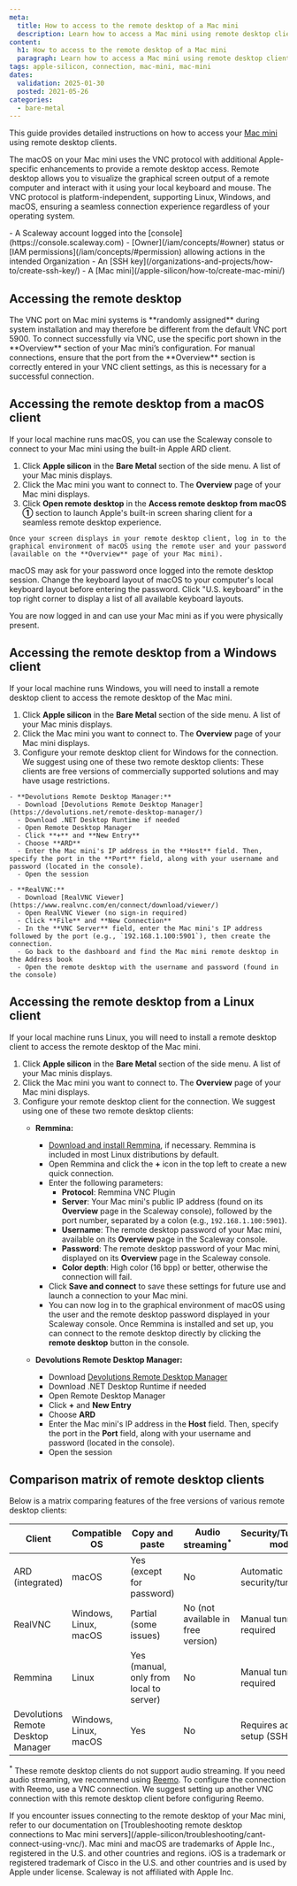 ```yaml
---
meta:
  title: How to access to the remote desktop of a Mac mini
  description: Learn how to access a Mac mini using remote desktop clients on macOS, Windows, and Linux.
content:
  h1: How to access to the remote desktop of a Mac mini
  paragraph: Learn how to access a Mac mini using remote desktop clients on macOS, Windows, and Linux.
tags: apple-silicon, connection, mac-mini, mac-mini
dates:
  validation: 2025-01-30
  posted: 2021-05-26
categories:
  - bare-metal
---
```


This guide provides detailed instructions on how to access your [Mac mini](/apple-silicon/concepts/#mac-mini) using remote desktop clients.

The macOS on your Mac mini uses the VNC protocol with additional Apple-specific enhancements to provide a remote desktop access.
Remote desktop allows you to visualize the graphical screen output of a remote computer and interact with it using your local keyboard and mouse.
The VNC protocol is platform-independent, supporting Linux, Windows, and macOS, ensuring a seamless connection experience regardless of your operating system.

<Macro id="requirements" />
- A Scaleway account logged into the [console](https://console.scaleway.com)
- [Owner](/iam/concepts/#owner) status or [IAM permissions](/iam/concepts/#permission) allowing actions in the intended Organization
- An [SSH key](/organizations-and-projects/how-to/create-ssh-key/)
- A [Mac mini](/apple-silicon/how-to/create-mac-mini/)

## Accessing the remote desktop

<Message type="important">
  The VNC port on Mac mini systems is **randomly assigned** during system installation and may therefore be different from the default VNC port 5900. To connect successfully via VNC, use the specific port shown in the **Overview** section of your Mac mini’s configuration.
  For manual connections, ensure that the port from the **Overview** section is correctly entered in your VNC client settings, as this is necessary for a successful connection.
</Message>

<Concept>

  ## Accessing the remote desktop from a macOS client

  If your local machine runs macOS, you can use the Scaleway console to connect to your Mac mini using the built-in Apple ARD client.

  1. Click **Apple silicon** in the **Bare Metal** section of the side menu. A list of your Mac minis displays.
  2. Click the Mac mini you want to connect to. The **Overview** page of your Mac mini displays.
  3. Click **Open remote desktop** in the **Access remote desktop from macOS ①** section to launch Apple's built-in screen sharing client for a seamless remote desktop experience.
    <Lightbox src="scaleway-apple-silicon-remote-desktop.webp" alt="Scaleway Apple Silicon remote desktop selector" />

    Once your screen displays in your remote desktop client, log in to the graphical environment of macOS using the remote user and your password (available on the **Overview** page of your Mac mini).

  <Message type="note">
    macOS may ask for your password once logged into the remote desktop session. Change the keyboard layout of macOS to your computer's local keyboard layout before entering the password. Click "U.S. keyboard" in the top right corner to display a list of all available keyboard layouts.
  </Message>

  You are now logged in and can use your Mac mini as if you were physically present.

  <Lightbox src="scaleway-m1-remote-desktop.webp" alt="Scaleway remote desktop" />
</Concept>

<Concept>

  ## Accessing the remote desktop from a Windows client

  If your local machine runs Windows, you will need to install a remote desktop client to access the remote desktop of the Mac mini. 

  1. Click **Apple silicon** in the **Bare Metal** section of the side menu. A list of your Mac minis displays.
  2. Click the Mac mini you want to connect to. The **Overview** page of your Mac mini displays.
  3. Configure your remote desktop client for Windows for the connection. We suggest using one of these two remote desktop clients:
    <Message type="note">
      These clients are free versions of commercially supported solutions and may have usage restrictions.
    </Message>

    - **Devolutions Remote Desktop Manager:**
      - Download [Devolutions Remote Desktop Manager](https://devolutions.net/remote-desktop-manager/)
      - Download .NET Desktop Runtime if needed
      - Open Remote Desktop Manager
      - Click **+** and **New Entry**
      - Choose **ARD**
      - Enter the Mac mini's IP address in the **Host** field. Then, specify the port in the **Port** field, along with your username and password (located in the console).
      - Open the session

    - **RealVNC:**
      - Download [RealVNC Viewer](https://www.realvnc.com/en/connect/download/viewer/)
      - Open RealVNC Viewer (no sign-in required)
      - Click **File** and **New Connection**
      - In the **VNC Server** field, enter the Mac mini's IP address followed by the port (e.g., `192.168.1.100:5901`), then create the connection.
      - Go back to the dashboard and find the Mac mini remote desktop in the Address book
      - Open the remote desktop with the username and password (found in the console)


</Concept>

<Concept>

  ## Accessing the remote desktop from a Linux client

  If your local machine runs Linux, you will need to install a remote desktop client to access the remote desktop of the Mac mini. 

  1. Click **Apple silicon** in the **Bare Metal** section of the side menu. A list of your Mac minis displays.
  2. Click the Mac mini you want to connect to. The **Overview** page of your Mac mini displays.
  3. Configure your remote desktop client for the connection. We suggest using one of these two remote desktop clients:
      - **Remmina:**
        - [Download and install Remmina](https://remmina.org/), if necessary.
          <Message type="tip">
            Remmina is included in most Linux distributions by default.
          </Message>
        - Open Remmina and click the **+** icon in the top left to create a new quick connection.
        - Enter the following parameters:
          - **Protocol**: Remmina VNC Plugin
          - **Server**: Your Mac mini's public IP address (found on its **Overview** page in the Scaleway console), followed by the port number, separated by a colon  (e.g., `192.168.1.100:5901`).
          - **Username**:  The remote desktop password of your Mac mini, available on its **Overview** page in the Scaleway console.
          - **Password**: The remote desktop password of your Mac mini, displayed on its **Overview** page in the Scaleway console.
          - **Color depth**: High color (16 bpp) or better, otherwise the connection will fail.
        - Click **Save and connect** to save these settings for future use and launch a connection to your Mac mini.
        - You can now log in to the graphical environment of macOS using the user and the remote desktop password displayed in your Scaleway console.
          <Message type="tip">
            Once Remmina is installed and set up, you can connect to the remote desktop directly by clicking the **remote desktop** button in the console.
          </Message>

      - **Devolutions Remote Desktop Manager:**
        - Download [Devolutions Remote Desktop Manager](https://devolutions.net/remote-desktop-manager/)
        - Download .NET Desktop Runtime if needed
        - Open Remote Desktop Manager
        - Click **+** and **New Entry**
        - Choose **ARD**
        - Enter the Mac mini's IP address in the **Host** field. Then, specify the port in the **Port** field, along with your username and password (located in the console).
        - Open the session

</Concept>

<Concept>

## Comparison matrix of remote desktop clients

Below is a matrix comparing features of the free versions of various remote desktop clients:

| Client                              | Compatible OS               | Copy and paste                                    | Audio streaming<sup>*</sup> | Security/Tunneling mode                              | High-quality compatibility | Display responsiveness  |
|-------------------------------------|----------------------------|----------------------------------------------------|-----------------------------|------------------------------------------------------|----------------------------|-------------------------|
| ARD (integrated)                    | macOS                      | Yes (except for password)                          | No                          | Automatic security/tunneling                        | High                       | High                    |
| RealVNC                             | Windows, Linux, macOS      | Partial (some issues)                              | No (not available in free version) | Manual tunnel required | Low                        | Low (not recommended)   |
| Remmina                             | Linux                      | Yes (manual, only from local to server)           | No                          | Manual tunnel required                              | Low                        | Low                     |
| Devolutions Remote Desktop Manager  | Windows, Linux, macOS      | Yes                                               | No                          | Requires additional setup (SSH tunnel)              | Low                        | Medium                  |

<sup>*</sup> These remote desktop clients do not support audio streaming. If you need audio streaming, we recommend using [Reemo](/tutorials/access-mac-mini-with-reemo/). To configure the connection with Reemo, use a VNC connection. We suggest setting up another VNC connection with this remote desktop client before configuring Reemo.

</Concept>

<Message type="tip">
  If you encounter issues connecting to the remote desktop of your Mac mini, refer to our documentation on [Troubleshooting remote desktop connections to Mac mini servers](/apple-silicon/troubleshooting/cant-connect-using-vnc/).
</Message>

<Message type="note">
  Mac mini and macOS are trademarks of Apple Inc., registered in the U.S. and other countries and regions. iOS is a trademark or registered trademark of Cisco in the U.S. and other countries and is used by Apple under license. Scaleway is not affiliated with Apple Inc.
</Message>